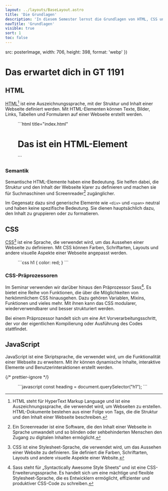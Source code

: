 ```yaml
---
layout: ../layouts/BaseLayout.astro
title: 'Die Grundlagen'
description: 'In diesem Semester lernst die Grundlagen von HTML, CSS und JavaScript, sowie Techniken zur Bild- und Ladezeitoptimierung und erzielst ein optimales UI/UX-Erlebnis.'
navTitle: 'Grundlagen'
visible: true
sort: 1
toc: false
---
```



  src: posterImage,
  width: 706,
  height: 398,
  format: 'webp'
})

# Das erwartet dich in GT 1191

<Lead text={frontmatter.description} />

<Figure caption='Ich erkläre dir im Video, dass HTML und CSS gar nicht so kompliziert ist.'>
  <YouTube
    id='https://youtu.be/SJ1Pra-EP6c'
    params='rel=0'
    poster={youtubePoster.src}
  />
</Figure>

## HTML

<abbr title='Hypertext Markup Language'>HTML</abbr>[^1] ist eine
Auszeichnungssprache, mit der Struktur und Inhalt einer Webseite definiert
werden. Mit HTML-Elementen können Texte, Bilder, Links, Tabellen und Formularen
auf einer Webseite erstellt werden.

<Figure
  caption='Ein Element besteht aus einem öffnenden Tag, dem Inhalt und einem
    schließenden Tag. Das obige Beispiel ist ein `h1`-Element, das für
    Überschriften verwendet wird. Es gibt noch viele weitere Elemente, die du in
    diesem Seminar kennenlernen wirst.'
>
  ```html title="index.html"
  <h1>Das ist ein HTML-Element</h1>
  ```
</Figure>

### Semantik

Semantische HTML-Elemente haben eine Bedeutung. Sie helfen dabei, die Struktur und den Inhalt der Webseite klarer zu definieren und machen sie für Suchmaschinen und Screenreader[^2] zugänglicher.

Im Gegensatz dazu sind generische Elemente wie `<div>` und `<span>` neutral und haben keine spezifische Bedeutung. Sie dienen hauptsächlich dazu, den Inhalt zu gruppieren oder zu formatieren.

## CSS

<abbr title='Cascading Stylesheets'>CSS</abbr>[^3] ist eine Sprache, die
verwendet wird, um das Aussehen einer Webseite zu definieren. Mit CSS können
Farben, Schriftarten, Layouts und andere visuelle Aspekte einer Webseite
angepasst werden.

<Figure caption="Mit CSS werden Regeln erstellt, die auf HTML-Elemente angewendet werden. Das
    obige Beispiel ändert die Textfarben aller `h1`-Elemente auf rot.">
  ```css
  h1 {
    color: red;
  }
  ```
</Figure>

### CSS-Präprozessoren

Im Seminar verwenden wir darüber hinaus den Präprozessor Sass[^4]. Es bietet eine Reihe von Funktionen, die über die Möglichkeiten von herkömmlichem CSS hinausgehen. Dazu gehören Variablen, Mixins, Funktionen und vieles mehr. Mit ihnen kann das CSS modularer, wiederverwendbarer und besser strukturiert werden.

Bei einem Präprozessor handelt sich um eine Art Vorverarbeitungsschritt, der vor der eigentlichen Kompilierung oder Ausführung des Codes stattfindet.

## JavaScript

JavaScript ist eine Skriptsprache, die verwendet wird, um die Funktionalität einer Webseite zu erweitern. Mit ihr können dynamische Inhalte, interaktive Elemente und Benutzerinteraktionen erstellt werden.

{/* prettier-ignore */}
<Figure
  caption='Mit JavaScript können HTML-Elemente ausgewählt und manipuliert werden. Das
    obige Beispiel wählt das erste `h1`-Element auf der Seite aus und speichert
    es in einer Variablen.'
>
  ```javascript
  const heading = document.querySelector("h1");
  ```
</Figure>

[^1]: HTML steht für HyperText Markup Language und ist eine Auszeichnungssprache, die verwendet wird, um Webseiten zu erstellen. HTML-Dokumente bestehen aus einer Folge von Tags, die die Struktur und den Inhalt einer Webseite beschreiben.

[^2]: Ein Screenreader ist eine Software, die den Inhalt einer Webseite in Sprache umwandelt und so blinden oder sehbehinderten Menschen den Zugang zu digitalen Inhalten ermöglicht.

[^3]: CSS ist eine Stylesheet-Sprache, die verwendet wird, um das Aussehen einer Website zu definieren. Sie definiert die Farben, Schriftarten, Layouts und andere visuelle Aspekte einer Website.

[^4]: Sass steht für „Syntactically Awesome Style Sheets“ und ist eine CSS-Erweiterungssprache. Es handelt sich um eine mächtige und flexible Stylesheet-Sprache, die es Entwicklern ermöglicht, effizienter und produktiver CSS-Code zu schreiben.
